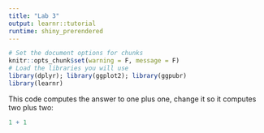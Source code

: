 ```yaml
---
title: "Lab 3"
output: learnr::tutorial
runtime: shiny_prerendered
---
```


```r
# Set the document options for chunks
knitr::opts_chunk$set(warning = F, message = F)
# Load the libraries you will use
library(dplyr); library(ggplot2); library(ggpubr)
library(learnr)
```

This code computes the answer to one plus one,
change it so it computes two plus two:

```r
1 + 1
```